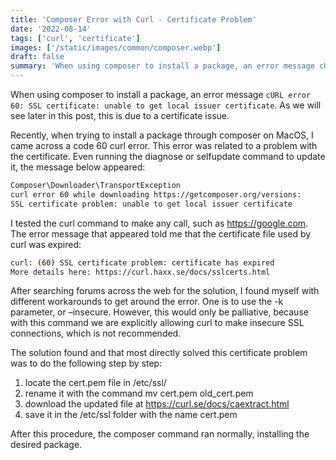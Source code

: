 ```yaml
---
title: 'Composer Error with Curl - Certificate Problem'
date: '2022-08-14'
tags: ['curl', 'certificate']
images: ['/static/images/common/composer.webp']
draft: false
summary: 'When using composer to install a package, an error message cURL error 60: SSL certificate: unable to get local issuer certificate appears. As we will see in this post, this is due to a certificate issue'
---
```


When using composer to install a package, an error message `cURL error 60: SSL certificate: unable to get local issuer certificate`. As we will see later in this post, this is due to a certificate issue.

Recently, when trying to install a package through composer on MacOS, I came across a code 60 curl error. This error was related to a problem with the certificate. Even running the diagnose or selfupdate command to update it, the message below appeared:

```bash
Composer\Downloader\TransportException
curl error 60 while downloading https://getcomposer.org/versions:
SSL certificate problem: unable to get local issuer certificate
```

I tested the curl command to make any call, such as https://google.com. The error message that appeared told me that the certificate file used by curl was expired:

```bash
curl: (60) SSL certificate problem: certificate has expired
More details here: https://curl.haxx.se/docs/sslcerts.html
```

After searching forums across the web for the solution, I found myself with different workarounds to get around the error. One is to use the -k parameter, or –insecure. However, this would only be palliative, because with this command we are explicitly allowing curl to make insecure SSL connections, which is not recommended.

The solution found and that most directly solved this certificate problem was to do the following step by step:

1. locate the cert.pem file in /etc/ssl/
2. rename it with the command mv cert.pem old_cert.pem
3. download the updated file at https://curl.se/docs/caextract.html
4. save it in the /etc/ssl folder with the name cert.pem

After this procedure, the composer command ran normally, installing the desired package.
